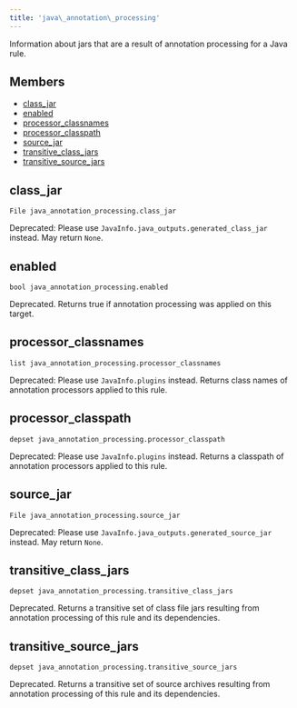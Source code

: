 ```yaml
---
title: 'java\_annotation\_processing'
---
```




Information about jars that are a result of annotation processing for a Java rule.

## Members

- [class\_jar](#class_jar)
- [enabled](#enabled)
- [processor\_classnames](#processor_classnames)
- [processor\_classpath](#processor_classpath)
- [source\_jar](#source_jar)
- [transitive\_class\_jars](#transitive_class_jars)
- [transitive\_source\_jars](#transitive_source_jars)

## class\_jar

```
File java_annotation_processing.class_jar
```

 Deprecated: Please use `JavaInfo.java_outputs.generated_class_jar` instead.
 May return `None`.



## enabled

```
bool java_annotation_processing.enabled
```

 Deprecated. Returns true if annotation processing was applied on this target.



## processor\_classnames

```
list java_annotation_processing.processor_classnames
```

 Deprecated: Please use `JavaInfo.plugins` instead. Returns class names of annotation processors applied to this rule.



## processor\_classpath

```
depset java_annotation_processing.processor_classpath
```

 Deprecated: Please use `JavaInfo.plugins` instead. Returns a classpath of annotation processors applied to this rule.



## source\_jar

```
File java_annotation_processing.source_jar
```

 Deprecated: Please use `JavaInfo.java_outputs.generated_source_jar` instead.
 May return `None`.



## transitive\_class\_jars

```
depset java_annotation_processing.transitive_class_jars
```

 Deprecated. Returns a transitive set of class file jars resulting from annotation processing of this rule and its dependencies.



## transitive\_source\_jars

```
depset java_annotation_processing.transitive_source_jars
```

 Deprecated. Returns a transitive set of source archives resulting from annotation processing of this rule and its dependencies.
